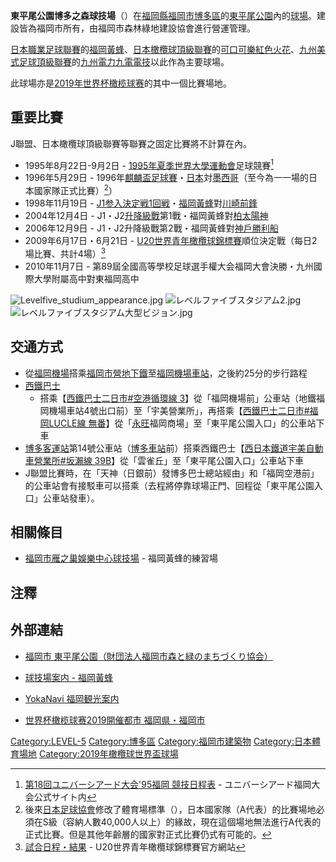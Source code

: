 {{Infobox_Stadium
| stadium_name      = 東平尾公園博多之森球技場<br />“Best Denki Stadium”
| nick_name         = Level5 Stadium
| fullname          = 東平尾公園博多之森球技場
| image             = [[File:レベルファイブスタジアム3.JPG|レベルファイブスタジアム]]
| location          = {{JPN}}<br />[[福岡縣|福岡縣]][[福岡市|福岡市]][[博多區|博多區]]東平尾公園2丁目1-1
| coordinates       = {{Coord|33|35|9.23|N|130|27|38.8|E|type:landmark|display=it}}
| opened            = 1995年7月
| owner             = [[福岡市政府|福岡市政府]]
| operator          = 福岡市森林綠地建設協會
| architect         = 戶田建設
| tenants           = [[福岡黃蜂|福岡黃蜂]]
| seating_capacity  = 22,563人
| dimensions        = 144米 x 80米
}}
{{japanese|japanese=東平尾公園博多の森球技場|kana=ひがしひらおこうえん はかたのもり きゅうぎじょう|romaji=Higashihiraokōen Hakatanomori Kyūgijō}}
{{japanese|japanese=ベスト電器スタジアム|kana=べすとでんき すたじあむ|romaji=Besutodenki Sutajiamu}}

'''東平尾公園博多之森球技場'''（{{lang-ja|東平尾公園博多の森球技場}}）在[[福岡縣|福岡縣]][[福岡市|福岡市]][[博多區|博多區]]的[[東平尾公園|東平尾公園]]內的[[球場|球場]]。建設皆為福岡市所有，由福岡市森林綠地建設協會進行營運管理。

[[日本職業足球聯賽|日本職業足球聯賽]]的[[福岡黃蜂|福岡黃蜂]]、[[日本橄欖球頂級聯賽|日本橄欖球頂級聯賽]]的[[可口可樂紅色火花|可口可樂紅色火花]]、[[九州美式足球頂級聯賽|九州美式足球頂級聯賽]]的[[九州電力九電電技|九州電力九電電技]]以此作為主要球場。

此球場亦是[[2019年世界杯橄榄球赛|2019年世界杯橄榄球赛]]的其中一個比賽場地。

== 重要比賽 ==
J聯盟、日本橄欖球頂級聯賽等聯賽之固定比賽將不計算在內。
* 1995年8月22日-9月2日 - [[1995年夏季世界大學運動會|1995年夏季世界大學運動會]]足球競賽<ref>[http://universiade.fjct.fit.ac.jp/cgi-bin/imagemap/home_j.map?87,172 第18回ユニバーシアード大会'95福岡 競技日程表] {{Wayback|url=http://universiade.fjct.fit.ac.jp/cgi-bin/imagemap/home_j.map?87,172 |date=20160304192824 }} - ユニバーシアード福岡大会公式サイト内</ref>
* 1996年5月29日 - 1996年[[麒麟盃|麒麟盃足球賽]]・[[日本國家足球隊|日本]]対[[墨西哥國家足球隊|墨西哥]]（至今為一一場的日本國家隊正式比賽）<ref group="備註">後來[[日本足球協會|日本足球協會]]修改了體育場標準（{{PDFlink|[http://www.jfa.or.jp/jfa/rules/download/07/01.pdf スタジアム標準・サッカースタジアムの建設・改修にあたってのガイドライン]}}），日本國家隊（A代表）的比賽場地必須在S級（容納人數40,000人以上）的緣故，現在這個場地無法進行A代表的正式比賽。但是其他年齡層的國家對正式比賽仍式有可能的。</ref>）
* 1998年11月19日 - [[J1参入決定戦1回戦|J1参入決定戦1回戦]]・[[福岡黃蜂|福岡黃蜂]]對[[川崎前鋒|川崎前鋒]]
* 2004年12月4日 - J1・J2[[升降班制度|升降級戰]]第1戰・福岡黃蜂對[[柏雷素爾|柏太陽神]]
* 2006年12月9日 - J1・J2升降級戰第2戰・福岡黃蜂對[[神戶勝利船|神戶勝利船]]
* 2009年6月17日・6月21日 - [[世界青年橄欖球錦標賽|U20世界青年橄欖球錦標賽]]順位決定戰（每日2場比賽、共計4場）<ref>[http://www.jwc2009.jp/game/schedule.html 試合日程・結果] {{Wayback|url=http://www.jwc2009.jp/game/schedule.html |date=20160322101617 }} - U20世界青年橄欖球錦標賽官方網站</ref>
* 2010年11月7日 - 第89屆全國高等學校足球選手權大会福岡大會決勝・九州國際大學附屬高中對東福岡高中

[[File:Levelfive_studium_appearance.jpg|thumb]]
[[File:レベルファイブスタジアム2.jpg|thumb]]
[[File:レベルファイブスタジアム大型ビジョン.jpg|thumb]]

== 交通方式 ==
* 從[[福岡機場|福岡機場]]搭乘[[福岡市營地下鐵|福岡市營地下鐵]]至[[福岡機場車站|福岡機場車站]]，之後約25分的步行路程
* [[西鐵巴士|西鐵巴士]]
**搭乘【[[西鐵巴士二日市#空港循環線_3|西鐵巴士二日市#空港循環線 3]]】從「福岡機場前」公車站（地鐵福岡機場車站4號出口前）至「宇美營業所」，再搭乘【[[西鐵巴士二日市#福岡LUCLE線_無番|西鐵巴士二日市#福岡LUCLE線 無番]]】從「[[永旺|永旺]]福岡商場」至「東平尾公園入口」的公車站下車
* [[博多客運站|博多客運站]]第14號公車站（[[博多車站|博多車站]]前）搭乘西鐵巴士【[[西日本鐵道宇美自動車營業所#坂瀨線_39B|西日本鐵道宇美自動車營業所#坂瀨線 39B]]】從「雲雀丘」至「東平尾公園入口」公車站下車
* J聯盟比賽時，在「天神（日銀前）發博多巴士總站經由」和「福岡空港前」的公車站會有接駁車可以搭乘（去程將停靠球場正門、回程從「東平尾公園入口」公車站發車）。

== 相關條目 ==
* [[福岡市雁之巢娛樂中心球技場|福岡市雁之巢娛樂中心球技場]] - 福岡黃蜂的練習場

== 注釋 ==
<references group="備註" />

== 外部連結 ==
* {{Ja icon}} [http://www.mori-midori.com/sisetsu/11higasihirao/gaiyou.html 福岡市 東平尾公園（財団法人福岡市森と緑のまちづくり協会）] {{Wayback|url=http://www.mori-midori.com/sisetsu/11higasihirao/gaiyou.html |date=20210306104834 }}
* {{Ja icon}} [http://www.avispa.co.jp/game_practice/stadium 球技場案内 - 福岡黃蜂] {{Wayback|url=http://www.avispa.co.jp/game_practice/stadium |date=20210117130314 }}
* [https://yokanavi.com/zh-cn/ YokaNavi 福岡観光案内] {{Wayback|url=https://yokanavi.com/zh-cn/ |date=20210125170048 }}
* {{Ja icon}} [https://web.archive.org/web/20151114165744/http://2019-all-for-japan-team.jp/venue/fukuoka.html 世界杯橄榄球赛2019開催都市 福岡県・福岡市]

[[Category:LEVEL-5|Category:LEVEL-5]]
[[Category:博多區|Category:博多區]]
[[Category:福岡市建築物|Category:福岡市建築物]]
[[Category:日本體育場地|Category:日本體育場地]]
[[Category:2019年橄欖球世界盃球場|Category:2019年橄欖球世界盃球場]]